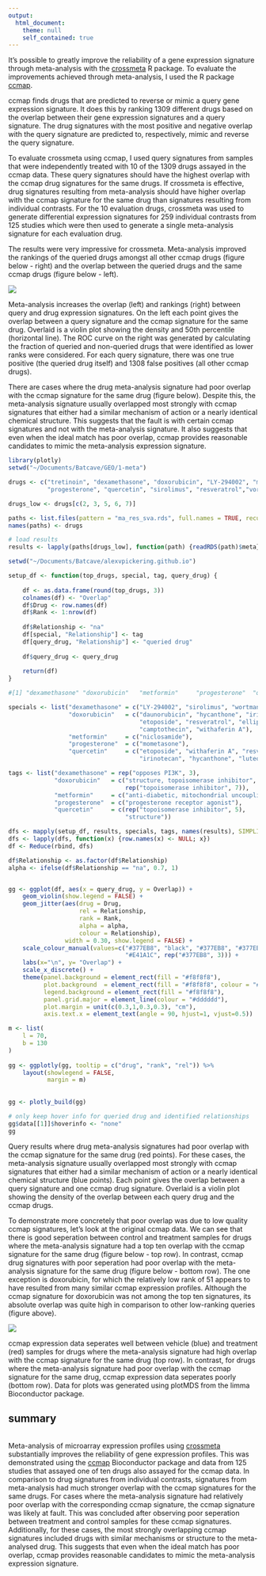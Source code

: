 ```yaml
---
output:
  html_document:
    theme: null
    self_contained: true
---
```


It's possible to greatly improve the reliability of a gene expression signature through meta-analysis with the <a href="https://github.com/alexvpickering/crossmeta" target="blank">crossmeta</a> R package. To evaluate the improvements achieved through meta-analysis, I used the R package <a href="https://github.com/alexvpickering/ccmap" target="blank">ccmap</a>.

ccmap finds drugs that are predicted to reverse or mimic a query gene expression signature. It does this by ranking 1309 different drugs based on the overlap between their gene expression signatures and a query signature. The drug signatures with the most positive and negative overlap with the query signature are predicted to, respectively, mimic and reverse the query signature.

To evaluate crossmeta using ccmap, I used query signatures from samples that were independently treated with 10 of the 1309 drugs assayed in the ccmap data. These query signatures should have the highest overlap with the ccmap drug signatures for the same drugs. If crossmeta is effective, drug signatures resulting from meta-analysis should have higher overlap with the ccmap signature for the same drug than signatures resulting from individual contrasts. For the 10 evaluation drugs, crossmeta was used to generate differential expression signatures for 259 individual contrasts from 125 studies which were then used to generate a single meta-analysis signature for each evaluation drug.

The results were very impressive for crossmeta. Meta-analysis improved the rankings of the queried drugs amongst all other ccmap drugs (figure below - right) and the overlap between the queried drugs and the same ccmap drugs (figure below - left).

<img src="img/crossmeta_2000.png" srcset="img/crossmeta_2000.png 2000w, img/crossmeta_4000.png 4000w" class="ImageBorder ImageResponsive2">
<div class="caption"> Meta-analysis increases the overlap (left) and rankings (right) between query and drug expression signatures. On the left each point gives the overlap between a query signature and the ccmap signature for the same drug. Overlaid is a violin plot showing the density and 50th percentile (horizontal line). The ROC curve on the right was generated by calculating the fraction of queried and non-queried drugs that were identified as lower ranks were considered. For each query signature, there was one true positive (the queried drug itself) and 1308 false positives (all other ccmap drugs).
</div>

There are cases where the drug meta-analysis signature had poor overlap with the ccmap signature for the same drug (figure below). Despite this, the meta-analysis signature usually overlapped most strongly with ccmap signatures that either had a similar mechanism of action or a nearly identical chemical structure. This suggests that the fault is with certain ccmap signatures and not with the meta-analysis signature. It also suggests that even when the ideal match has poor overlap, ccmap provides reasonable candidates to mimic the meta-analysis expression signature.


```r
library(plotly)
setwd("~/Documents/Batcave/GEO/1-meta")

drugs <- c("tretinoin", "dexamethasone", "doxorubicin", "LY-294002", "metformin",
           "progesterone", "quercetin", "sirolimus", "resveratrol","vorinostat")

drugs_low <- drugs[c(2, 3, 5, 6, 7)]

paths <- list.files(pattern = "ma_res_sva.rds", full.names = TRUE, recursive = TRUE)
names(paths) <- drugs

# load results
results <- lapply(paths[drugs_low], function(path) {readRDS(path)$meta})

setwd("~/Documents/Batcave/alexvpickering.github.io")

setup_df <- function(top_drugs, special, tag, query_drug) {
    
    df <- as.data.frame(round(top_drugs, 3))
    colnames(df) <- "Overlap"
    df$Drug <- row.names(df)
    df$Rank <- 1:nrow(df)
    
    df$Relationship <- "na"
    df[special, "Relationship"] <- tag
    df[query_drug, "Relationship"] <- "queried drug"
    
    df$query_drug <- query_drug
    
    return(df)
}

#[1] "dexamethasone" "doxorubicin"   "metformin"     "progesterone"  "quercetin" 

specials <- list("dexamethasone" = c("LY-294002", "sirolimus", "wortmannin"),
                 "doxorubicin"   = c("daunorubicin", "hycanthone", "irinotecan",
                                     "etoposide", "resveratrol", "ellipticine",
                                     "camptothecin", "withaferin A"),
                 "metformin"     = c("niclosamide"),
                 "progesterone"  = c("mometasone"),
                 "quercetin"     = c("etoposide", "withaferin A", "resveratrol",
                                     "irinotecan", "hycanthone", "luteolin"))

tags <- list("dexamethasone" = rep("opposes PI3K", 3),
             "doxorubicin"   = c("structure, topoisomerase inhibitor", 
                                 rep("topoisomerase inhibitor", 7)),
             "metformin"     = c("anti-diabetic, mitochondrial uncoupling"),
             "progesterone"  = c("progesterone receptor agonist"),
             "quercetin"     = c(rep("topoisomerase inhibitor", 5),
                                 "structure"))

dfs <- mapply(setup_df, results, specials, tags, names(results), SIMPLIFY = FALSE)
dfs <- lapply(dfs, function(x) {row.names(x) <- NULL; x})
df <- Reduce(rbind, dfs)

df$Relationship <- as.factor(df$Relationship)
alpha <- ifelse(df$Relationship == "na", 0.7, 1)


gg <- ggplot(df, aes(x = query_drug, y = Overlap)) +
    geom_violin(show.legend = FALSE) +
    geom_jitter(aes(drug = Drug,
                    rel = Relationship,
                    rank = Rank,
                    alpha = alpha,
                    colour = Relationship), 
                width = 0.30, show.legend = FALSE) +
    scale_colour_manual(values=c("#377EB8", "black", "#377EB8", "#377EB8",
                                 "#E41A1C", rep("#377EB8", 3))) +
    labs(x="\n", y= "Overlap") +
    scale_x_discrete() +
    theme(panel.background = element_rect(fill = "#f8f8f8"),
          plot.background  = element_rect(fill = "#f8f8f8", colour = "#f8f8f8"),
          legend.background = element_rect(fill = "#f8f8f8"),
          panel.grid.major = element_line(colour = "#dddddd"),
          plot.margin = unit(c(0.3,1,0.3,0.3), "cm"),
          axis.text.x = element_text(angle = 90, hjust=1, vjust=0.5))

m <- list(
    l = 70,
    b = 130
)
    
gg <- ggplotly(gg, tooltip = c("drug", "rank", "rel")) %>% 
    layout(showlegend = FALSE,
           margin = m) 
    
    
gg <- plotly_build(gg)

# only keep hover info for queried drug and identified relationships
gg$data[[1]]$hoverinfo <- "none"
gg
```
<div class="caption"> Query results where drug meta-analysis signatures had poor overlap with the ccmap signature for the same drug (red points). For these cases, the meta-analysis signature usually overlapped most strongly with ccmap signatures that either had a similar mechanism of action or a nearly identical chemical structure (blue points). Each point gives the overlap between a query signature and one ccmap drug signature. Overlaid is a violin plot showing the density of the overlap between each query drug and the ccmap drugs. </div>

To demonstrate more concretely that poor overlap was due to low quality ccmap signatures, let's look at the original ccmap data. We can see that there is good seperation between control and treatment samples for drugs where the meta-analysis signature had a top ten overlap with the ccmap signature for the same drug (figure below - top row). In contrast, ccmap drug signatures with poor seperation had poor overlap with the meta-analysis signature for the same drug (figure below - bottom row). The one exception is doxorubicin, for which the relatively low rank of 51 appears to have resulted from many similar ccmap expression profiles. Although the ccmap signature for doxorubicin was not among the top ten signatures, its absolute overlap was quite high in comparison to other low-ranking queries (figure above).

<img src="img/mds_2000.png" srcset="img/mds_2000.png 2000w, img/mds_4000.png 4000w" class="ImageBorder ImageResponsive2">
<div class="caption"> ccmap expression data seperates well between vehicle (blue) and treatment (red) samples for drugs where the meta-analysis signature had high overlap with the ccmap signature for the same drug (top row). In contrast, for drugs where the meta-analysis signature had poor overlap with the ccmap signature for the same drug, ccmap expression data seperates poorly (bottom row). Data for plots was generated using plotMDS from the limma Bioconductor package.
</div>


summary
-------
<br>
Meta-analysis of microarray expression profiles using <a href="https://github.com/alexvpickering/crossmeta" target="blank">crossmeta</a> substantially improves the reliability of gene expression profiles. This was demonstrated using the <a href="https://github.com/alexvpickering/ccmap" target="blank">ccmap</a> Bioconductor package and data from 125 studies that assayed one of ten drugs also assayed for the ccmap data. In comparison to drug signatures from individual contrasts, signatures from meta-analysis had much stronger overlap with the ccmap signatures for the same drugs. For cases where the meta-analysis signature had relatively poor overlap with the corresponding ccmap signature, the ccmap signature was likely at fault. This was concluded after observing poor seperation between treatment and control samples for these ccmap signatures. Additionally, for these cases, the most strongly overlapping ccmap signatures included drugs with similar mechanisms or structure to the meta-analysed drug. This suggests that even when the ideal match has poor overlap, ccmap provides reasonable candidates to mimic the meta-analysis expression signature.





